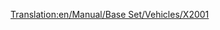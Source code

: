 [[Translation:en/Manual/Base Set/Vehicles/X2001]]
{{fr/Train|Image=[[File:en/X2001.png]]
|Nom='X2001'
|Coût=60 937£ (121 874$)
|Vitesse=305 km/h (190 mph)
|Poids=95 t
|Puissance=9000 cv (6618 kW)
|Entretien=3 234£ (6 468$)
|Conception=1999
|Vie=20
|Capacité=N/A
|Description=Cette locomotive est la première à monorail disponible, et c'est une bonne affaire, plus puissante et plus rapide que la meilleure locomotive électrique sur rails, l'[[fr/Manual/Base Set/Vehicles/AsiaStar|"AsiaStar"]]. Combiner deux motrices dans un même train permet d'atteindre la vitesse de pointe avec un long train.
|Réalité=Probablement un jeu de dévoiement du train suédois [https://www.wikipedia.org/wiki/fr:X2000 X2000] (connu techniquement sous le nom de X2; car X2000 était une marque - décrivant le concept-type). http://www.lococarriage.org.uk/x2000.htm (en anglais) contient toute l'histoire de la X2000 - le train de l'an 2000 !
}}